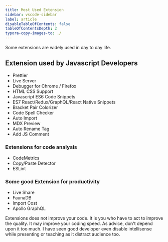 ```yaml
---
title: Most Used Extension
sidebar: vscode-sidebar
label: article
disableTableOfContents: false
tableOfContentsDepth: 2
typora-copy-images-to: ./
---
```


Some extensions are widely used in day to day life.

## Extension used by Javascript Developers

- Prettier
- Live Server
- Debugger for Chrome / Firefox
- HTML CSS Support
- Javascript ES6 Code Snippets
- ES7 React/Redux/GraphQL/React Native Snippets
- Bracket Pair Colorizer
- Code Spell Checker
- Auto Import
- MDX Preview
- Auto Rename Tag
- Add JS Comment

### Extensions for code analysis

- CodeMetrics
- Copy/Paste Detector
- ESLint

### Some good Extension for productivity

- Live Share
- FaunaDB
- Import Cost
- Apollo GraphQL

Extensions does not improve your code. It is you who have to act to improve the quality. It may improve your coding speed. As advice, don't depend upon it too much. I have seen good developer even disable intellisense while presenting or teaching as it distract audience too.
